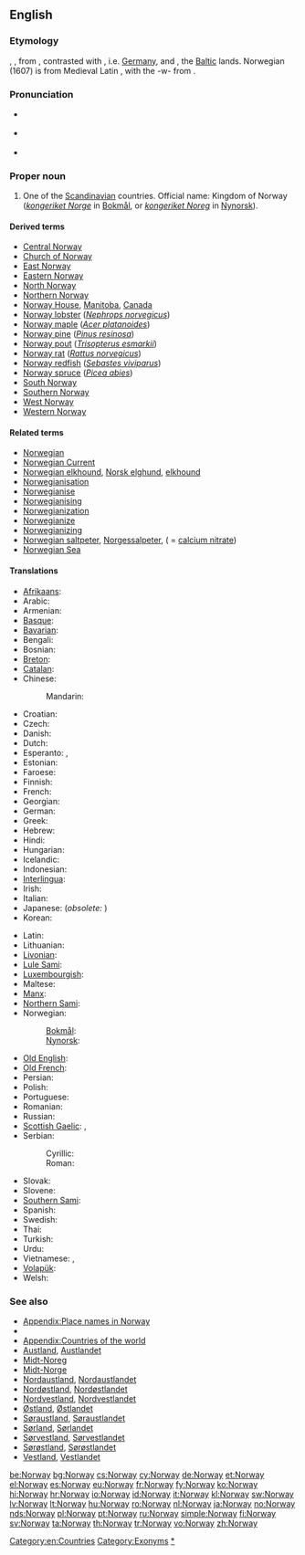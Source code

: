 ==English==
{{wikipedia}}

===Etymology===
{{etyl|ang}} {{term|Norweg|lang=ang}}, {{term|Norþweg|lang=ang}}, from {{etyl|non}} {{term|Norvegr||north way|lang=non}}, contrasted with {{term|suthrvegar||south way|lang=non}}, i.e. [[w:Germany|Germany]], and {{term|austrvegr||east way|lang=non}}, the [[w:Baltic states|Baltic]] lands. Norwegian (1607) is from Medieval Latin {{term|Norvegia|lang=la}}, with the -w- from {{term|Norway|lang=en}}.

===Pronunciation===
* {{a|UK}} {{IPA|/ˈnɔː.weɪ/}}
* {{a|US}} {{IPA|/ˈnɔɹ.weɪ/}}
* {{audio|en-us-Norway.ogg|Audio (US)}}

===Proper noun===
{{en-proper noun}}

# One of the [[Scandinavian]] countries. Official name: Kingdom of Norway (''[[kongeriket Norge]]'' in [[Bokmål]], or ''[[kongeriket Noreg]]'' in [[Nynorsk]]).

====Derived terms====
* [[Central Norway]]
* [[Church of Norway]]
* [[East Norway]]
* [[Eastern Norway]]
* [[North Norway]]
* [[Northern Norway]]
* [[Norway House]], [[Manitoba]], [[Canada]]
* [[Norway lobster]] (''[[Nephrops norvegicus]]'')
* [[Norway maple]] (''[[Acer platanoides]]'')
* [[Norway pine]] (''[[Pinus resinosa]]'')
* [[Norway pout]] (''[[Trisopterus esmarkii]]'')
* [[Norway rat]] (''[[Rattus norvegicus]]'')
* [[Norway redfish]] (''[[Sebastes viviparus]]'')
* [[Norway spruce]] (''[[Picea abies]]'')
* [[South Norway]]
* [[Southern Norway]]
* [[West Norway]]
* [[Western Norway]]

====Related terms====
* [[Norwegian]]
* [[Norwegian Current]]
* [[Norwegian elkhound]], [[Norsk elghund]], [[elkhound]]
* [[Norwegianisation]]
* [[Norwegianise]]
* [[Norwegianising]]
* [[Norwegianization]]
* [[Norwegianize]]
* [[Norwegianizing]]
* [[Norwegian saltpeter]], [[Norgessalpeter]], ( = [[calcium nitrate]])
* [[Norwegian Sea]]

====Translations====
{{trans-top|Scandinavian country}}
* [[Afrikaans]]: {{t-|af|Noorweë}}
* Arabic: {{t-|ar|النرويج|m|tr=al-narwiij}}
* Armenian: {{t-|hy|Նորվեգիա|tr=Norvegia}}
* [[Basque]]: {{t+|eu|Norvegia}}
* [[Bavarian]]: {{tø|bar|Norwegn}}
* Bengali: {{t|bn|নরওয়ে|tr=nar'ōẏē|sc=Beng|xs=Bengali}}
* Bosnian: {{t-|bs|Norveška|f}}
* [[Breton]]: {{t-|br|Norvegia}}
* [[Catalan]]: {{t+|ca|Noruega|f}}
* Chinese:
*: Mandarin: {{t-|cmn|挪威|tr=Nuówēi|sc=Hani}}
* Croatian: {{t+|hr|Norveška|f|alt=Nòrveškā}}
* Czech: {{t+|cs|Norsko|n}}
* Danish: {{t-|da|Norge|n}}
* Dutch: {{t+|nl|Noorwegen}}
* Esperanto: {{t-|eo|Norvegio|xs=Esperanto}}, {{t-|eo|Norvegujo|xs=Esperanto}}
* Estonian: {{t+|et|Norra}}
* Faroese: {{t|fo|Noreg|n}}
* Finnish: {{t+|fi|Norja}}
* French: {{t+|fr|Norvège|f}}
* Georgian: {{t|ka|ნორვეგია|tr=Norvegia|sc=Geor|xs=Georgian}}
* German: {{t+|de|Norwegen|n}}
* Greek: {{t+|el|Νορβηγία|f|tr=Norvigía}}
* Hebrew: {{t-|he|נורווגיה|f|tr=Norvegia}}
* Hindi: {{t|hi|नॉर्वे|tr=norvē|xs=Hindi}}
* Hungarian: {{t+|hu|Norvégia}}
* Icelandic: {{t+|is|Noregur|m}}
* Indonesian: {{t-|id|Norwegia|xs=Indonesian}}
* [[Interlingua]]: {{t-|ia|Norvegia}}
* Irish: {{t-|ga|Iorua|f|alt=an Iorua|xs=Irish}}
* Italian: {{t+|it|Norvegia|f}}
* Japanese: {{t+|ja|ノルウェー|tr=Noruwē}} (''obsolete:'' {{t|ja|諾威}})
* Korean: {{t+|ko|노르웨이|tr=Noreuwei|sc=Hang}}
{{trans-mid}}
* Latin: {{t-|la|Norvegia|f}}
* Lithuanian: {{t+|lt|Norvegija|xs=Lithuanian}}
* [[Livonian]]: {{tø|liv|Norvēgmō}}
* [[Lule Sami]]: {{tø|smj|Vuodna}}
* [[Luxembourgish]]: {{t|lb|Norwegen|n}}
* Maltese: {{t-|mt|Norveġja}}
* [[Manx]]: {{t-|gv|Loghlyn|xs=Manx}}
* [[Northern Sami]]: {{tø|sme|Norga}}
* Norwegian:
*: [[Bokmål]]: {{t|no|Norge|n}}
*: [[Nynorsk]]: {{t|no|Noreg|n}}
* [[Old English]]: {{t-|ang|Norþweg|m|alt=Norþweġ|xs=Old English}}
* [[Old French]]: {{tø|fro|Norweie|f}}
* Persian: {{t+|fa|نروژ|tr=Norvež}}
* Polish: {{t+|pl|Norwegia|f}}
* Portuguese: {{t+|pt|Noruega|f}}
* Romanian: {{t+|ro|Norvegia|f}}
* Russian: {{t+|ru|Норвегия|f|tr=Norvégija}}
* [[Scottish Gaelic]]: {{t-|gd|Nirribhidh|f}}, {{t-|gd|Lochlann|m|f}}
* Serbian:
*: Cyrillic: {{t-|sr|Норвешка|f|sc=Cyrl}}
*: Roman: {{t-|sr|Norveška|f}}
* Slovak: {{t|sk|Nórsko|n}}
* Slovene: {{t+|sl|Norveška|f}}
* [[Southern Sami]]: {{tø|sma|Nöörje}}
* Spanish: {{t+|es|Noruega|f}}
* Swedish: {{t+|sv|Norge|n}}
* Thai: {{t|th|นอร์เวย์|tr=nor-way}}
* Turkish: {{t+|tr|Norveç}}
* Urdu: {{t|ur|ناروے|xs=Urdu}}
* Vietnamese: {{t-|vi|Na Uy|xs=Vietnamese}}, {{t|vi|nước Na uy|xs=Vietnamese}}
* [[Volapük]]: {{t|vo|Norgän}}
* Welsh: {{t+|cy|Norwy|xs=Welsh}}
{{trans-bottom}}

===See also===
* [[Appendix:Place names in Norway]]
* {{list|en|countries of Europe}}
* [[Appendix:Countries of the world]]
* [[Austland]], [[Austlandet]]
* [[Midt-Noreg]]
* [[Midt-Norge]]
* [[Nordaustland]], [[Nordaustlandet]]
* [[Nordøstland]], [[Nordøstlandet]]
* [[Nordvestland]], [[Nordvestlandet]]
* [[Østland]], [[Østlandet]]
* [[Søraustland]], [[Søraustlandet]]
* [[Sørland]], [[Sørlandet]]
* [[Sørvestland]], [[Sørvestlandet]]
* [[Sørøstland]], [[Sørøstlandet]]
* [[Vestland]], [[Vestlandet]]

[[Category:en:Countries]]
[[Category:Exonyms]]
[[Category:Norway|*]]

[[be:Norway]]
[[bg:Norway]]
[[cs:Norway]]
[[cy:Norway]]
[[de:Norway]]
[[et:Norway]]
[[el:Norway]]
[[es:Norway]]
[[eu:Norway]]
[[fr:Norway]]
[[fy:Norway]]
[[ko:Norway]]
[[hi:Norway]]
[[hr:Norway]]
[[io:Norway]]
[[id:Norway]]
[[it:Norway]]
[[kl:Norway]]
[[sw:Norway]]
[[lv:Norway]]
[[lt:Norway]]
[[hu:Norway]]
[[ro:Norway]]
[[nl:Norway]]
[[ja:Norway]]
[[no:Norway]]
[[nds:Norway]]
[[pl:Norway]]
[[pt:Norway]]
[[ru:Norway]]
[[simple:Norway]]
[[fi:Norway]]
[[sv:Norway]]
[[ta:Norway]]
[[th:Norway]]
[[tr:Norway]]
[[vo:Norway]]
[[zh:Norway]]